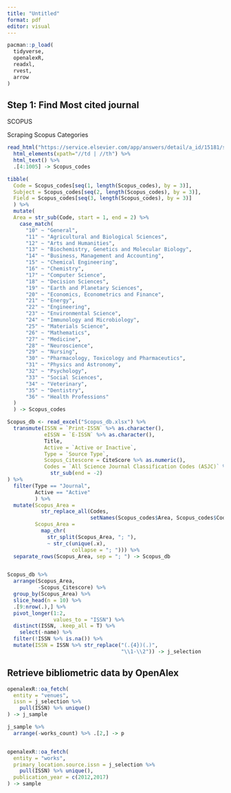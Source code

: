 ```yaml
---
title: "Untitled"
format: pdf
editor: visual
---
```


```r
pacman::p_load(
  tidyverse,
  openalexR,
  readxl,
  rvest,
  arrow
)
```

## Step 1: Find Most cited journal

SCOPUS

Scraping Scopus Categories

```r
read_html("https://service.elsevier.com/app/answers/detail/a_id/15181/supporthub/scopus/") %>%
  html_elements(xpath="//td | //th") %>%
  html_text() %>%
  .[4:1005] -> Scopus_codes

tibble(
  Code = Scopus_codes[seq(1, length(Scopus_codes), by = 3)],
  Subject = Scopus_codes[seq(2, length(Scopus_codes), by = 3)],
  Field = Scopus_codes[seq(3, length(Scopus_codes), by = 3)]
  ) %>%
  mutate(
  Area = str_sub(Code, start = 1, end = 2) %>%
    case_match(
      "10" ~ "General",
      "11" ~ "Agricultural and Biological Sciences",
      "12" ~ "Arts and Humanities",
      "13" ~ "Biochemistry, Genetics and Molecular Biology",
      "14" ~ "Business, Management and Accounting",
      "15" ~ "Chemical Engineering",
      "16" ~ "Chemistry",
      "17" ~ "Computer Science",
      "18" ~ "Decision Sciences",
      "19" ~ "Earth and Planetary Sciences",
      "20" ~ "Economics, Econometrics and Finance",
      "21" ~ "Energy",
      "22" ~ "Engineering",
      "23" ~ "Environmental Science",
      "24" ~ "Immunology and Microbiology",
      "25" ~ "Materials Science",
      "26" ~ "Mathematics",
      "27" ~ "Medicine",
      "28" ~ "Neuroscience",
      "29" ~ "Nursing",
      "30" ~ "Pharmacology, Toxicology and Pharmaceutics",
      "31" ~ "Physics and Astronomy",
      "32" ~ "Psychology",
      "33" ~ "Social Sciences",
      "34" ~ "Veterinary",
      "35" ~ "Dentistry",
      "36" ~ "Health Professions"
  )
  ) -> Scopus_codes

Scopus_db <- read_excel("Scopus_db.xlsx") %>%
  transmute(ISSN = `Print-ISSN` %>% as.character(),
            eISSN = `E-ISSN` %>% as.character(),
            Title,
            Active = `Active or Inactive`,
            Type = `Source Type`,
            Scopus_Citescore = CiteScore %>% as.numeric(),
            Codes = `All Science Journal Classification Codes (ASJC)` %>%
              str_sub(end = -2)
) %>%
  filter(Type == "Journal",
         Active == "Active"
         ) %>%
  mutate(Scopus_Area =
           str_replace_all(Codes,
                           setNames(Scopus_codes$Area, Scopus_codes$Code)),
         Scopus_Area =
           map_chr(
             str_split(Scopus_Area, "; "),
             ~ str_c(unique(.x),
                     collapse = "; "))) %>%
  separate_rows(Scopus_Area, sep = "; ") -> Scopus_db


Scopus_db %>%
  arrange(Scopus_Area,
          -Scopus_Citescore) %>%
  group_by(Scopus_Area) %>%
  slice_head(n = 10) %>%
  .[9:nrow(.),] %>%
  pivot_longer(1:2,
               values_to = "ISSN") %>%
  distinct(ISSN, .keep_all = T) %>%
    select(-name) %>%
  filter(!ISSN %>% is.na()) %>%
  mutate(ISSN = ISSN %>% str_replace("(.{4})(.)",
                                     "\\1-\\2")) -> j_selection

```

## Retrieve bibliometric data by OpenAlex

```r
openalexR::oa_fetch(
  entity = "venues",
  issn = j_selection %>%
    pull(ISSN) %>% unique()
) -> j_sample

j_sample %>%
  arrange(-works_count) %>% .[2,] -> p


openalexR::oa_fetch(
  entity = "works",
  primary_location.source.issn = j_selection %>%
    pull(ISSN) %>% unique(),
  publication_year = c(2012,2017)
) -> sample
```
